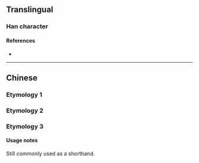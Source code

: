 {{character info/new}}
{{also|歹}}
==Translingual==
{{stroke order|type=animate}}

===Han character===
{{Han char|rn=78|rad=歹|as=01|sn=5|four=|canj=YNI|ids=⿱[[卜|⺊]][[夕]]}}

====References====
* {{Han ref|kx=0578.180|dkj=16362|dj=0970.020|hdz=21379.150|uh=6B7A|ud=27514}}

----

==Chinese==

===Etymology 1===
{{zh-see|歹|v|bad, wicked, evil}}

===Etymology 2===
{{zh-see|歹|v|bone remnants}}

===Etymology 3===
{{zh-see|餐|os}}

====Usage notes====
{{Hani-second-round simplification of|餐}} Still commonly used as a shorthand.